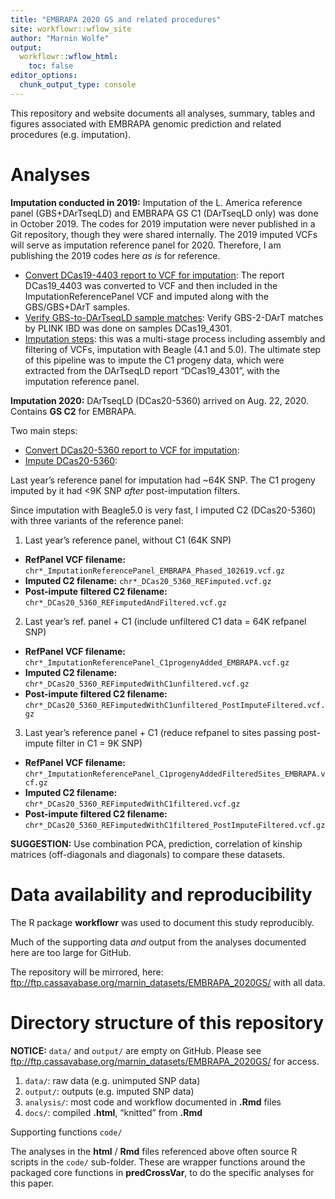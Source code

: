 ```yaml
---
title: "EMBRAPA 2020 GS and related procedures"
site: workflowr::wflow_site
author: "Marnin Wolfe"
output:
  workflowr::wflow_html:
    toc: false
editor_options:
  chunk_output_type: console
---
```


This repository and website documents all analyses, summary, tables and figures associated with EMBRAPA genomic prediction and related procedures (e.g. imputation). 

# Analyses

**Imputation conducted in 2019:** Imputation of the L. America reference panel (GBS+DArTseqLD) and EMBRAPA GS C1 (DArTseqLD only) was done in October 2019. The codes for 2019 imputation were never published in a Git repository, though they were shared internally. The 2019 imputed VCFs will serve as imputation reference panel for 2020. Therefore, I am publishing the 2019 codes here _as is_ for reference.

  * [Convert DCas19-4403 report to VCF for imputation](convertDCas19_4403_ToVCF_102419.html): The report DCas19_4403 was converted to VCF and then included in the ImputationReferencePanel VCF and imputed along with the GBS/GBS+DArT samples.
  * [Verify GBS-to-DArTseqLD sample matches](Verify_gbs2dart_sampleMatches_EMBRAPA_102419.html): Verify GBS-2-DArT matches by PLINK IBD was done on samples DCas19_4301.
  * [Imputation steps](Imputation_EMBRAPA_102419.html): this was a multi-stage process including assembly and filtering of VCFs, imputation with Beagle (4.1 and 5.0). The ultimate step of this pipeline was to impute the C1 progeny data, which were extracted from the DArTseqLD report "DCas19_4301", with the imputation reference panel.

**Imputation 2020:** DArTseqLD (DCas20-5360) arrived on Aug. 22, 2020. Contains **GS C2** for EMBRAPA. 

Two main steps:  

  * [Convert DCas20-5360 report to VCF for imputation](convertDCas20_5360_ToVCF.html):
  * [Impute DCas20-5360](ImputeDCas20_5360.html):  

Last year's reference panel for imputation had ~64K SNP. The C1 progeny imputed by it had <9K SNP _after_ post-imputation filters.

Since imputation with Beagle5.0 is very fast, I imputed C2 (DCas20-5360) with three variants of the reference panel:

1. Last year's reference panel, without C1 (64K SNP)
  + **RefPanel VCF filename:** `chr*_ImputationReferencePanel_EMBRAPA_Phased_102619.vcf.gz`
  + **Imputed C2 filename:** `chr*_DCas20_5360_REFimputed.vcf.gz`
  + **Post-impute filtered C2 filename:** `chr*_DCas20_5360_REFimputedAndFiltered.vcf.gz`
  
2. Last year's ref. panel + C1 (include unfiltered C1 data = 64K refpanel SNP)
  + **RefPanel VCF filename:** `chr*_ImputationReferencePanel_C1progenyAdded_EMBRAPA.vcf.gz`
  + **Imputed C2 filename:** `chr*_DCas20_5360_REFimputedWithC1unfiltered.vcf.gz`
  + **Post-impute filtered C2 filename:** `chr*_DCas20_5360_REFimputedWithC1unfiltered_PostImputeFiltered.vcf.gz`
  
3. Last year's reference panel + C1 (reduce refpanel to sites passing post-impute filter in C1 = 9K SNP)

  + **RefPanel VCF filename:** `chr*_ImputationReferencePanel_C1progenyAddedFilteredSites_EMBRAPA.vcf.gz`
  + **Imputed C2 filename:** `chr*_DCas20_5360_REFimputedWithC1filtered.vcf.gz`
  + **Post-impute filtered C2 filename:** `chr*_DCas20_5360_REFimputedWithC1filtered_PostImputeFiltered.vcf.gz`


**SUGGESTION:** Use combination PCA, prediction, correlation of kinship matrices (off-diagonals and diagonals) to compare these datasets.

# Data availability and reproducibility

The R package **workflowr** was used to document this study reproducibly. 

Much of the supporting data _and_ output from the analyses documented here are too large for GitHub. 

The repository will be mirrored, here:  [ftp://ftp.cassavabase.org/marnin_datasets/EMBRAPA_2020GS/](ftp://ftp.cassavabase.org/marnin_datasets/EMBRAPA_2020GS/) with all data.

# Directory structure of this repository

**NOTICE:** `data/` and `output/` are empty on GitHub. Please see [ftp://ftp.cassavabase.org/marnin_datasets/EMBRAPA_2020GS/](ftp://ftp.cassavabase.org/marnin_datasets/EMBRAPA_2020GS/) for access.

1. `data/`: raw data (e.g. unimputed SNP data)
2. `output/`: outputs (e.g. imputed SNP data)
3. `analysis/`: most code and workflow documented in **.Rmd** files
4. `docs/`: compiled **.html**, "knitted" from **.Rmd**

Supporting functions `code/`

The analyses in the **html** / **Rmd** files referenced above often source R scripts in the `code/` sub-folder. These are wrapper functions around the packaged core functions in **predCrossVar**, to do the specific analyses for this paper.

